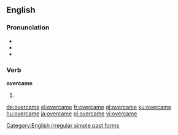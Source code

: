 ==English==

===Pronunciation===
* {{SAMPA|/'ov3kEm/}}
* {{IPA|/ɔvəɻˈkeɪm/}}
* {{rhymes|eɪm}}

===Verb===
'''overcame'''

# {{simple past of|overcome}}

<!--these belong on the page for "overcome"====Translations====
* Dutch: [[overwon]], [[overwonnen]]
* [[Esperanto]]: [[venkis]]-->

[[Category:English irregular simple past forms]]

[[de:overcame]]
[[el:overcame]]
[[fr:overcame]]
[[gl:overcame]]
[[ku:overcame]]
[[hu:overcame]]
[[ja:overcame]]
[[pl:overcame]]
[[vi:overcame]]